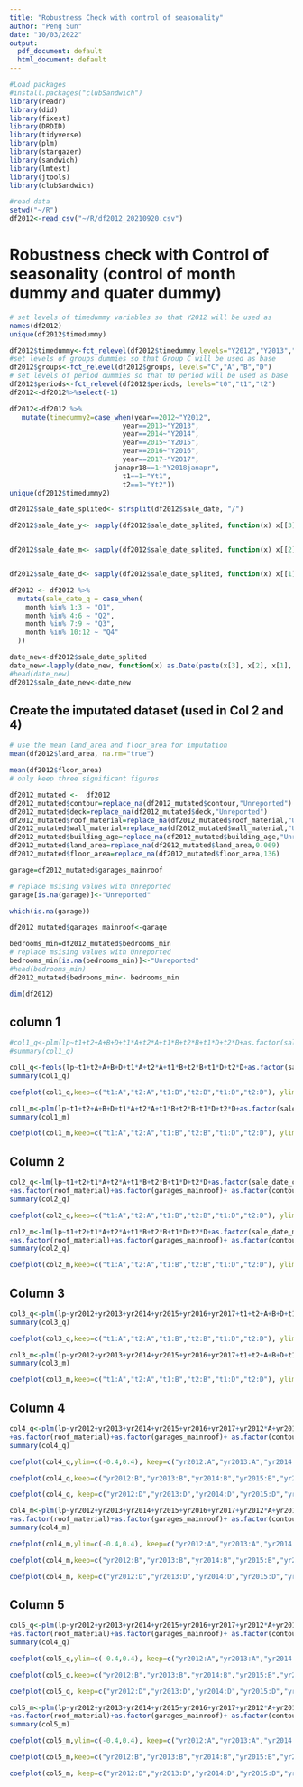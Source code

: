 ```yaml
---
title: "Robustness Check with control of seasonality"
author: "Peng Sun"
date: "10/03/2022"
output:
  pdf_document: default
  html_document: default
---
```


```r
#Load packages
#install.packages("clubSandwich")
library(readr)
library(did)
library(fixest)
library(DRDID)
library(tidyverse)
library(plm)
library(stargazer)
library(sandwich)
library(lmtest)
library(jtools)
library(clubSandwich)
```

```r
#read data
setwd("~/R")
df2012<-read_csv("~/R/df2012_20210920.csv")
```


# Robustness check with Control of seasonality (control of month dummy and quater dummy)
 
```r
# set levels of timedummy variables so that Y2012 will be used as 
names(df2012)
unique(df2012$timedummy)
```


```r
df2012$timedummy<-fct_relevel(df2012$timedummy,levels="Y2012","Y2013","Y2014","Y2015","Y2016","Y2017","janapr18","t1","t2")
#set levels of groups dummies so that Group C will be used as base
df2012$groups<-fct_relevel(df2012$groups, levels="C","A","B","D")
# set levels of period dummies so that t0 period will be used as base
df2012$periods<-fct_relevel(df2012$periods, levels="t0","t1","t2")
df2012<-df2012%>%select(-1)
```

```r
df2012<-df2012 %>%
   mutate(timedummy2=case_when(year==2012~"Y2012",
                            year==2013~"Y2013",
                            year==2014~"Y2014",
                            year==2015~"Y2015",
                            year==2016~"Y2016",
                            year==2017~"Y2017",
                          janapr18==1~"Y2018janapr",
                            t1==1~"Yt1",
                            t2==1~"Yt2"))
unique(df2012$timedummy2)
```
```r
df2012$sale_date_splited<- strsplit(df2012$sale_date, "/")

df2012$sale_date_y<- sapply(df2012$sale_date_splited, function(x) x[[3]])


df2012$sale_date_m<- sapply(df2012$sale_date_splited, function(x) x[[2]])


df2012$sale_date_d<- sapply(df2012$sale_date_splited, function(x) x[[1]])

df2012 <- df2012 %>%
  mutate(sale_date_q = case_when(
    month %in% 1:3 ~ "Q1",
    month %in% 4:6 ~ "Q2",
    month %in% 7:9 ~ "Q3",
    month %in% 10:12 ~ "Q4"
  ))

date_new<-df2012$sale_date_splited
date_new<-lapply(date_new, function(x) as.Date(paste(x[3], x[2], x[1], sep = "-"), format = "%Y-%m-%d"))
#head(date_new)
df2012$sale_date_new<-date_new
```



## Create the imputated dataset (used in Col 2 and 4)
```r
# use the mean land_area and floor_area for imputation
mean(df2012$land_area, na.rm="true")
```
```r
mean(df2012$floor_area)
# only keep three significant figures
```

```r
df2012_mutated <-  df2012  
df2012_mutated$contour=replace_na(df2012_mutated$contour,"Unreported") 
df2012_mutated$deck=replace_na(df2012_mutated$deck,"Unreported")   
df2012_mutated$roof_material=replace_na(df2012_mutated$roof_material,"Unreported") 
df2012_mutated$wall_material=replace_na(df2012_mutated$wall_material,"Unreported") 
df2012_mutated$building_age=replace_na(df2012_mutated$building_age,"Unreported")
df2012_mutated$land_area=replace_na(df2012_mutated$land_area,0.069) 
df2012_mutated$floor_area=replace_na(df2012_mutated$floor_area,136) 
```

```r
garage=df2012_mutated$garages_mainroof
```

```r
# replace msising values with Unreported
garage[is.na(garage)]<-"Unreported"
```

```r
which(is.na(garage))
```
```r
df2012_mutated$garages_mainroof<-garage
```

 
```r
bedrooms_min=df2012_mutated$bedrooms_min
# replace msising values with Unreported
bedrooms_min[is.na(bedrooms_min)]<-"Unreported"
#head(bedrooms_min)
df2012_mutated$bedrooms_min<- bedrooms_min
```

```r
dim(df2012)
```

##  column 1
```r
#col1_q<-plm(lp~t1+t2+A+B+D+t1*A+t2*A+t1*B+t2*B+t1*D+t2*D+as.factor(sale_date_q), data=df2012, model="pooling", index=c("houseid","year") )
#summary(col1_q)
```
```r
col1_q<-feols(lp~t1+t2+A+B+D+t1*A+t2*A+t1*B+t2*B+t1*D+t2*D+as.factor(sale_date_q)|houseid+year, data=df2012 )
summary(col1_q)
```

 

```r
coefplot(col1_q,keep=c("t1:A","t2:A","t1:B","t2:B","t1:D","t2:D"), ylim=c(-0.4,0.4), axis.text.x = element_text(size=14))
```

```r
col1_m<-plm(lp~t1+t2+A+B+D+t1*A+t2*A+t1*B+t2*B+t1*D+t2*D+as.factor(sale_date_m),data=df2012, model="pooling", index=c("houseid","year") )
summary(col1_m)
```


```r
coefplot(col1_m,keep=c("t1:A","t2:A","t1:B","t2:B","t1:D","t2:D"), ylim=c(-0.4,0.4), axis.text.x = element_text(size=14))
```

## Column 2 
```r

col2_q<-lm(lp~t1+t2+t1*A+t2*A+t1*B+t2*B+t1*D+t2*D+as.factor(sale_date_q)+floor_area+land_area+bedrooms_min+as.factor(building_age)+ as.factor(deck)+ as.factor(wall_material) 
+as.factor(roof_material)+as.factor(garages_mainroof)+ as.factor(contour)+as.factor(timedummy2) +as.factor(suburb),data=df2012_mutated)
summary(col2_q)
```


```r
coefplot(col2_q,keep=c("t1:A","t2:A","t1:B","t2:B","t1:D","t2:D"), ylim=c(-0.4,0.4), axis.text.x = element_text(size=14))
```

```r

col2_m<-lm(lp~t1+t2+t1*A+t2*A+t1*B+t2*B+t1*D+t2*D+as.factor(sale_date_m)+floor_area+land_area+bedrooms_min+as.factor(building_age)+ as.factor(deck)+ as.factor(wall_material) 
+as.factor(roof_material)+as.factor(garages_mainroof)+ as.factor(contour)+as.factor(timedummy2) +as.factor(suburb),data=df2012_mutated)
summary(col2_q)
```


```r
coefplot(col2_m,keep=c("t1:A","t2:A","t1:B","t2:B","t1:D","t2:D"), ylim=c(-0.4,0.4), axis.text.x = element_text(size=14))
```
## Column 3 


```r
col3_q<-plm(lp~yr2012+yr2013+yr2014+yr2015+yr2016+yr2017+t1+t2+A+B+D+t1*A+t2*A+t1*B+t2*B+t1*D+t2*D+as.factor(sale_date_q),data=df2012, model="within",effect="individual", index=c("houseid","year"))
summary(col3_q)
```

```r
coefplot(col3_q,keep=c("t1:A","t2:A","t1:B","t2:B","t1:D","t2:D"), ylim=c(-0.4,0.4), axis.text.x = element_text(size=14))
```

```r
col3_m<-plm(lp~yr2012+yr2013+yr2014+yr2015+yr2016+yr2017+t1+t2+A+B+D+t1*A+t2*A+t1*B+t2*B+t1*D+t2*D+as.factor(sale_date_m),data=df2012, model="within",effect="individual", index=c("houseid","year"))
summary(col3_m)
```

```r
coefplot(col3_m,keep=c("t1:A","t2:A","t1:B","t2:B","t1:D","t2:D"), ylim=c(-0.4,0.4), axis.text.x = element_text(size=14))
```

## Column 4
```r
col4_q<-plm(lp~yr2012+yr2013+yr2014+yr2015+yr2016+yr2017+yr2012*A+yr2013*A+yr2014*A+yr2015*A+yr2016*A+yr2017*A+yr2012*B+yr2013*B+yr2014*B+yr2015*B+yr2016*B+yr2017*B+yr2012*D+yr2013*D+yr2014*D+yr2015*D+yr2016*D+yr2017*D+t1+t2+A+B+D+t1*A+t2*A+t1*B+t2*B+t1*D+t2*D++as.factor(sale_date_q)+floor_area+land_area+bedrooms_min+as.factor(building_age)+ as.factor(deck)+ as.factor(wall_material) 
+as.factor(roof_material)+as.factor(garages_mainroof)+ as.factor(contour)+as.factor(suburb),data=df2012_mutated,model="pooling", index=c("houseid","year"))
summary(col4_q)
```


```r
coefplot(col4_q,ylim=c(-0.4,0.4), keep=c("yr2012:A","yr2013:A","yr2014:A","yr2015:A","yr2016:A","yr2017:A","A:t1", "A:t2"), axis.text.x = element_text(size=14))
```

```r
coefplot(col4_q,keep=c("yr2012:B","yr2013:B","yr2014:B","yr2015:B","yr2016:B","yr2017:B", "B:t1","B:t2"), axis.text.x = element_text(size=14))
```
```r
coefplot(col4_q, keep=c("yr2012:D","yr2013:D","yr2014:D","yr2015:D","yr2016:D","yr2017:D", "D:t1", "D:t2"), axis.text.x = element_text(size=14))

```


```r
col4_m<-plm(lp~yr2012+yr2013+yr2014+yr2015+yr2016+yr2017+yr2012*A+yr2013*A+yr2014*A+yr2015*A+yr2016*A+yr2017*A+yr2012*B+yr2013*B+yr2014*B+yr2015*B+yr2016*B+yr2017*B+yr2012*D+yr2013*D+yr2014*D+yr2015*D+yr2016*D+yr2017*D+t1+t2+A+B+D+t1*A+t2*A+t1*B+t2*B+t1*D+t2*D++as.factor(sale_date_m)+floor_area+land_area+bedrooms_min+as.factor(building_age)+ as.factor(deck)+ as.factor(wall_material) 
+as.factor(roof_material)+as.factor(garages_mainroof)+ as.factor(contour)+as.factor(suburb),data=df2012_mutated,model="pooling", index=c("houseid","year"))
summary(col4_m)
```


```r
coefplot(col4_m,ylim=c(-0.4,0.4), keep=c("yr2012:A","yr2013:A","yr2014:A","yr2015:A","yr2016:A","yr2017:A","A:t1", "A:t2"), axis.text.x = element_text(size=14))
```

```r
coefplot(col4_m,keep=c("yr2012:B","yr2013:B","yr2014:B","yr2015:B","yr2016:B","yr2017:B", "B:t1","B:t2"), axis.text.x = element_text(size=14))
```
```r
coefplot(col4_m, keep=c("yr2012:D","yr2013:D","yr2014:D","yr2015:D","yr2016:D","yr2017:D", "D:t1", "D:t2"), axis.text.x = element_text(size=14))

```



## Column 5
```r
col5_q<-plm(lp~yr2012+yr2013+yr2014+yr2015+yr2016+yr2017+yr2012*A+yr2013*A+yr2014*A+yr2015*A+yr2016*A+yr2017*A+yr2012*B+yr2013*B+yr2014*B+yr2015*B+yr2016*B+yr2017*B+yr2012*D+yr2013*D+yr2014*D+yr2015*D+yr2016*D+yr2017*D+t1+t2+A+B+D+t1*A+t2*A+t1*B+t2*B+t1*D+t2*D++as.factor(sale_date_q)+floor_area+land_area+bedrooms_min+as.factor(building_age)+ as.factor(deck)+ as.factor(wall_material) 
+as.factor(roof_material)+as.factor(garages_mainroof)+ as.factor(contour)+as.factor(suburb),data=df2012_mutated,model="pooling", index=c("houseid","year"))
summary(col4_q)
```


```r
coefplot(col5_q,ylim=c(-0.4,0.4), keep=c("yr2012:A","yr2013:A","yr2014:A","yr2015:A","yr2016:A","yr2017:A","A:t1", "A:t2"), axis.text.x = element_text(size=14))
```

```r
coefplot(col5_q,keep=c("yr2012:B","yr2013:B","yr2014:B","yr2015:B","yr2016:B","yr2017:B", "B:t1","B:t2"), axis.text.x = element_text(size=14))
```
```r
coefplot(col5_q, keep=c("yr2012:D","yr2013:D","yr2014:D","yr2015:D","yr2016:D","yr2017:D", "D:t1", "D:t2"), axis.text.x = element_text(size=14))

```


```r
col5_m<-plm(lp~yr2012+yr2013+yr2014+yr2015+yr2016+yr2017+yr2012*A+yr2013*A+yr2014*A+yr2015*A+yr2016*A+yr2017*A+yr2012*B+yr2013*B+yr2014*B+yr2015*B+yr2016*B+yr2017*B+yr2012*D+yr2013*D+yr2014*D+yr2015*D+yr2016*D+yr2017*D+t1+t2+A+B+D+t1*A+t2*A+t1*B+t2*B+t1*D+t2*D++as.factor(sale_date_m)+floor_area+land_area+bedrooms_min+as.factor(building_age)+ as.factor(deck)+ as.factor(wall_material) 
+as.factor(roof_material)+as.factor(garages_mainroof)+ as.factor(contour)+as.factor(suburb),data=df2012_mutated,model="pooling", index=c("houseid","year"))
summary(col5_m)
```


```r
coefplot(col5_m,ylim=c(-0.4,0.4), keep=c("yr2012:A","yr2013:A","yr2014:A","yr2015:A","yr2016:A","yr2017:A","A:t1", "A:t2"), axis.text.x = element_text(size=14))
```

```r
coefplot(col5_m,keep=c("yr2012:B","yr2013:B","yr2014:B","yr2015:B","yr2016:B","yr2017:B", "B:t1","B:t2"), axis.text.x = element_text(size=14))
```
```r
coefplot(col5_m, keep=c("yr2012:D","yr2013:D","yr2014:D","yr2015:D","yr2016:D","yr2017:D", "D:t1", "D:t2"), axis.text.x = element_text(size=14))

```